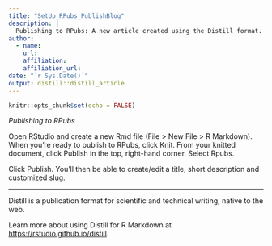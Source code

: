 ```yaml
---
title: "SetUp_RPubs_PublishBlog"
description: |
  Publishing to RPubs: A new article created using the Distill format.
author:
  - name: 
    url: 
    affiliation: 
    affiliation_url:
date: "`r Sys.Date()`"
output: distill::distill_article
---
```


```r
knitr::opts_chunk$set(echo = FALSE)

```

*Publishing to RPubs*

Open RStudio and create a new Rmd file
                            (File > New File > R Markdown).
When you’re ready to publish to RPubs, click Knit.
From your knitted document, click Publish in the top, right-hand corner.
Select Rpubs.

Click Publish. You’ll then be able to create/edit a title, short description and customized slug.

********
Distill is a publication format for scientific and technical writing, native to the web. 

Learn more about using Distill for R Markdown at <https://rstudio.github.io/distill>.





